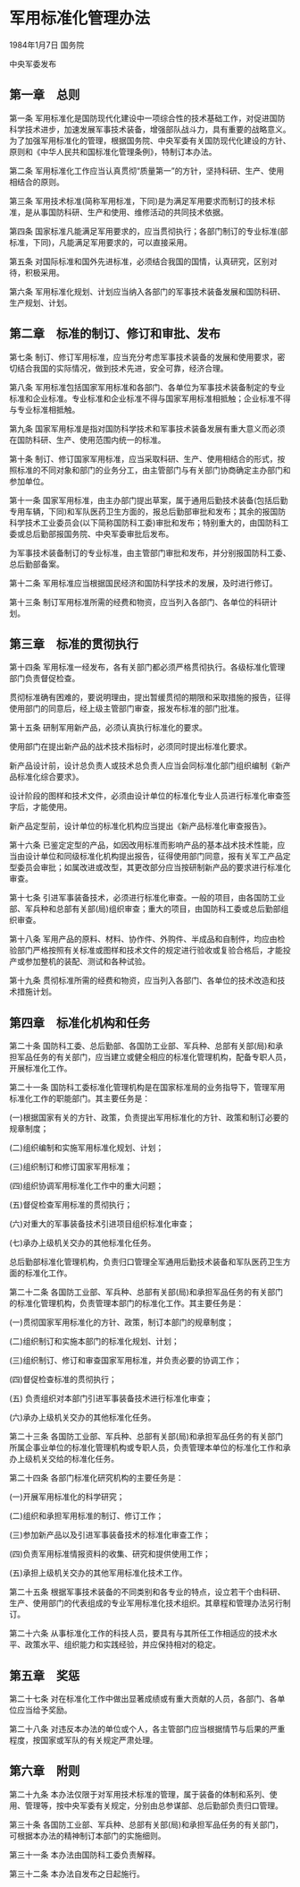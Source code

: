 # 军用标准化管理办法

1984年1月7日 国务院

中央军委发布

  

## 第一章　总则

第一条 军用标准化是国防现代化建设中一项综合性的技术基础工作，对促进国防科学技术进步，加速发展军事技术装备，增强部队战斗力，具有重要的战略意义。为了加强军用标准化的管理，根据国务院、中央军委有关国防现代化建设的方针、原则和《中华人民共和国标准化管理条例》，特制订本办法。

第二条 军用标准化工作应当认真贯彻“质量第一”的方针，坚持科研、生产、使用相结合的原则。

第三条 军用技术标准(简称军用标准，下同)是为满足军用要求而制订的技术标准，是从事国防科研、生产和使用、维修活动的共同技术依据。

第四条 国家标准凡能满足军用要求的，应当贯彻执行；各部门制订的专业标准(部标准，下同)，凡能满足军用要求的，可以直接采用。

第五条 对国际标准和国外先进标准，必须结合我国的国情，认真研究，区别对待，积极采用。

第六条 军用标准化规划、计划应当纳入各部门的军事技术装备发展和国防科研、生产规划、计划。

## 第二章　标准的制订、修订和审批、发布

第七条 制订、修订军用标准，应当充分考虑军事技术装备的发展和使用要求，密切结合我国的实际情况，做到技术先进，安全可靠，经济合理。

第八条 军用标准包括国家军用标准和各部门、各单位为军事技术装备制定的专业标准和企业标准。专业标准和企业标准不得与国家军用标准相抵触；企业标准不得与专业标准相抵触。

第九条 国家军用标准是指对国防科学技术和军事技术装备发展有重大意义而必须在国防科研、生产、使用范围内统一的标准。

第十条 制订、修订国家军用标准，应当采取科研、生产、使用相结合的形式，按照标准的不同对象和部门的业务分工，由主管部门与有关部门协商确定主办部门和参加单位。

第十一条 国家军用标准，由主办部门提出草案，属于通用后勤技术装备(包括后勤专用车辆，下同)和军队医药卫生方面的，报总后勤部审批和发布；其余的报国防科学技术工业委员会(以下简称国防科工委)审批和发布；特别重大的，由国防科工委或总后勤部报国务院、中央军委审批后发布。

为军事技术装备制订的专业标准，由主管部门审批和发布，并分别报国防科工委、总后勤部备案。

第十二条 军用标准应当根据国民经济和国防科学技术的发展，及时进行修订。

第十三条 制订军用标准所需的经费和物资，应当列入各部门、各单位的科研计划。

## 第三章　标准的贯彻执行

第十四条 军用标准一经发布，各有关部门都必须严格贯彻执行。各级标准化管理部门负责督促检查。

贯彻标准确有困难的，要说明理由，提出暂缓贯彻的期限和采取措施的报告，征得使用部门的同意后，经上级主管部门审查，报发布标准的部门批准。

第十五条 研制军用新产品，必须认真执行标准化的要求。

使用部门在提出新产品的战术技术指标时，必须同时提出标准化要求。

新产品设计前，设计总负责人或技术总负责人应当会同标准化部门组织编制《新产品标准化综合要求》。

设计阶段的图样和技术文件，必须由设计单位的标准化专业人员进行标准化审查签字后，才能使用。

新产品定型前，设计单位的标准化机构应当提出《新产品标准化审查报告》。

第十六条 已鉴定定型的产品，如因改用标准而影响产品的基本战术技术性能，应当由设计单位和同级标准化机构提出报告，征得使用部门同意，报有关军工产品定型委员会审批；如属改进或改型，其更改部分应当按研制新产品的要求进行标准化审查。

第十七条 引进军事装备技术，必须进行标准化审查。一般的项目，由各国防工业部、军兵种和总部有关部(局)组织审查；重大的项目，由国防科工委或总后勤部组织审查。

第十八条 军用产品的原料、材料、协作件、外购件、半成品和自制件，均应由检验部门严格按照有关标准或图样和技术文件的规定进行验收或复验合格后，才能投产或参加整机的装配、测试和各种试验。

第十九条 贯彻标准所需的经费和物资，应当列入各部门、各单位的技术改造和技术措施计划。

## 第四章　标准化机构和任务

第二十条 国防科工委、总后勤部、各国防工业部、军兵种、总部有关部(局)和承担军品任务的有关部门，应当建立或健全相应的标准化管理机构，配备专职人员，开展标准化工作。

第二十一条 国防科工委标准化管理机构是在国家标准局的业务指导下，管理军用标准化工作的职能部门。其主要任务是：

(一)根据国家有关的方针、政策，负责提出军用标准化的方针、政策和制订必要的规章制度；

(二)组织编制和实施军用标准化规划、计划；

(三)组织制订和修订国家军用标准；

(四)组织协调军用标准化工作中的重大问题；

(五)督促检查军用标准的贯彻执行；

(六)对重大的军事装备技术引进项目组织标准化审查；

(七)承办上级机关交办的其他标准化任务。

总后勤部标准化管理机构，负责归口管理全军通用后勤技术装备和军队医药卫生方面的标准化工作。

第二十二条 各国防工业部、军兵种、总部有关部(局)和承担军品任务的有关部门的标准化管理机构，负责管理本部门的标准化工作。其主要任务是：

(一)贯彻国家军用标准化的方针、政策，制订本部门的规章制度；

(二)组织制订和实施本部门的标准化规划、计划；

(三)组织制订、修订和审查国家军用标准，并负责必要的协调工作；

(四)督促检查标准的贯彻执行；

(五) 负责组织对本部门引进军事装备技术进行标准化审查；

(六)承办上级机关交办的其他标准化任务。

第二十三条 各国防工业部、军兵种、总部有关部(局)和承担军品任务的有关部门所属企事业单位的标准化管理机构或专职人员，负责管理本单位的标准化工作和承办上级机关交给的标准化任务。

第二十四条 各部门标准化研究机构的主要任务是：

(一)开展军用标准化的科学研究；

(二)组织和承担军用标准的制订、修订工作；

(三)参加新产品以及引进军事装备技术的标准化审查工作；

(四)负责军用标准情报资料的收集、研究和提供使用工作；

(五)承担上级机关交办的其他军用标准化技术工作。

第二十五条 根据军事技术装备的不同类别和各专业的特点，设立若干个由科研、生产、使用部门的代表组成的专业军用标准化技术组织。其章程和管理办法另行制订。

第二十六条 从事标准化工作的科技人员，要具有与其所任工作相适应的技术水平、政策水平、组织能力和实践经验，并应保持相对的稳定。

## 第五章　奖惩

第二十七条 对在标准化工作中做出显著成绩或有重大贡献的人员，各部门、各单位应当给予奖励。

第二十八条 对违反本办法的单位或个人，各主管部门应当根据情节与后果的严重程度，按国家或军队的有关规定严肃处理。

## 第六章　附则

第二十九条 本办法仅限于对军用技术标准的管理，属于装备的体制和系列、使用、管理等，按中央军委有关规定，分别由总参谋部、总后勤部负责归口管理。

第三十条 各国防工业部、军兵种、总部有关部(局)和承担军品任务的有关部门，可根据本办法的精神制订本部门的实施细则。

第三十一条 本办法由国防科工委负责解释。

第三十二条 本办法自发布之日起施行。